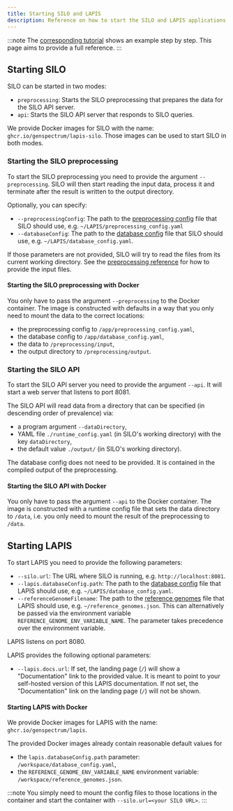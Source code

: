 ```yaml
---
title: Starting SILO and LAPIS
description: Reference on how to start the SILO and LAPIS applications
---
```


:::note
The [corresponding tutorial](../tutorials/start-lapis-and-silo)
shows an example step by step.
This page aims to provide a full reference.
:::

## Starting SILO

SILO can be started in two modes:

-   `preprocessing`: Starts the SILO preprocessing that prepares the data for the SILO API server.
-   `api`: Starts the SILO API server that responds to SILO queries.

We provide Docker images for SILO with the name: `ghcr.io/genspectrum/lapis-silo`.
Those images can be used to start SILO in both modes.

### Starting the SILO preprocessing

To start the SILO preprocessing you need to provide the argument `--preprocessing`.
SILO will then start reading the input data, process it
and terminate after the result is written to the output directory.

Optionally, you can specify:

-   `--preprocessingConfig`:
    The path to the [preprocessing config](../references/preprocessing#preprocessing-config) file that SILO should use,
    e.g. `~/LAPIS/preprocessing_config.yaml`
-   `--databaseConfig`:
    The path to the [database config](../references/database-configuration) file that SILO should use,
    e.g. `~/LAPIS/database_config.yaml`.

If those parameters are not provided, SILO will try to read the files from its current working directory.
See the [preprocessing reference](../references/preprocessing#preprocessing-config)
for how to provide the input files.

#### Starting the SILO preprocessing with Docker

You only have to pass the argument `--preprocessing` to the Docker container.
The image is constructed with defaults in a way that you only need to mount the data to the correct locations:

-   the preprocessing config to `/app/preprocessing_config.yaml`,
-   the database config to `/app/database_config.yaml`,
-   the data to `/preprocessing/input`,
-   the output directory to `/preprocessing/output`.

### Starting the SILO API

To start the SILO API server you need to provide the argument `--api`.
It will start a web server that listens to port 8081.

The SILO API will read data from a directory that can be specified (in descending order of prevalence) via:

-   a program argument `--dataDirectory`,
-   YAML file `./runtime_config.yaml` (in SILO's working directory) with the key `dataDirectory`,
-   the default value `./output/` (in SILO's working directory).

The database config does not need to be provided.
It is contained in the compiled output of the preprocessing.

#### Starting the SILO API with Docker

You only have to pass the argument `--api` to the Docker container.
The image is constructed with a runtime config file that sets the data directory to `/data`,
i.e. you only need to mount the result of the preprocessing to `/data`.

## Starting LAPIS

To start LAPIS you need to provide the following parameters:

-   `--silo.url`: The URL where SILO is running, e.g. `http://localhost:8081`.
-   `--lapis.databaseConfig.path`:
    The path to the [database config](../references/database-configuration) file that LAPIS should use,
    e.g. `~/LAPIS/database_config.yaml`.
-   `--referenceGenomeFilename`:
    The path to the [reference genomes](../references/reference-genomes) file that LAPIS should use,
    e.g. `~/reference_genomes.json`.
    This can alternatively be passed via the environment variable `REFERENCE_GENOME_ENV_VARIABLE_NAME`.
    The parameter takes precedence over the environment variable.

LAPIS listens on port 8080.

LAPIS provides the following optional parameters:

-   `--lapis.docs.url`:
    If set, the landing page (`/`) will show a "Documentation" link to the provided value.
    It is meant to point to your self-hosted version of this LAPIS documentation.
    If not set, the "Documentation" link on the landing page (`/`) will not be shown.

#### Starting LAPIS with Docker

We provide Docker images for LAPIS with the name: `ghcr.io/genspectrum/lapis`.

The provided Docker images already contain reasonable default values for

-   the `lapis.databaseConfig.path` parameter: `/workspace/database_config.yaml`,
-   the `REFERENCE_GENOME_ENV_VARIABLE_NAME` environment variable: `/workspace/reference_genomes.json`.

:::note
You simply need to mount the config files to those locations in the container
and start the container with `--silo.url=<your SILO URL>`.
:::
